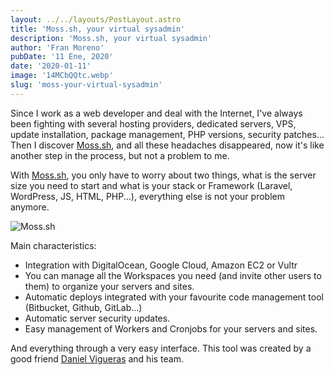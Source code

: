 ```yaml
---
layout: ../../layouts/PostLayout.astro
title: 'Moss.sh, your virtual sysadmin'
description: 'Moss.sh, your virtual sysadmin'
author: 'Fran Moreno'
pubDate: '11 Ene, 2020'
date: '2020-01-11'
image: '14MCbQQtc.webp'
slug: 'moss-your-virtual-sysadmin'
---
```


Since I work as a web developer and deal with the Internet, I've always been fighting with several hosting providers, dedicated servers, VPS, update installation, package management, PHP versions, security patches... Then I discover [Moss.sh](https://moss.sh/?ref=b084ab56c373), and all these headaches disappeared, now it's like another step in the process, but not a problem to me.

With [Moss.sh](https://moss.sh/?ref=b084ab56c373), you only have to worry about two things, what is the server size you need to start and what is your stack or Framework (Laravel, WordPress, JS, HTML, PHP...), everything else is not your problem anymore.

![Moss.sh](/blog/h1Dtv85zh.png)

Main characteristics:

- Integration with DigitalOcean, Google Cloud, Amazon EC2 or Vultr
- You can manage all the Workspaces you need (and invite other users to them) to organize your servers and sites.
- Automatic deploys integrated with your favourite code management tool (Bitbucket, Github, GitLab…)
- Automatic server security updates.
- Easy management of Workers and Cronjobs for your servers and sites.

And everything through a very easy interface. This tool was created by a good friend [Daniel Vigueras](https://twitter.com/danielvigueras) and his team.
